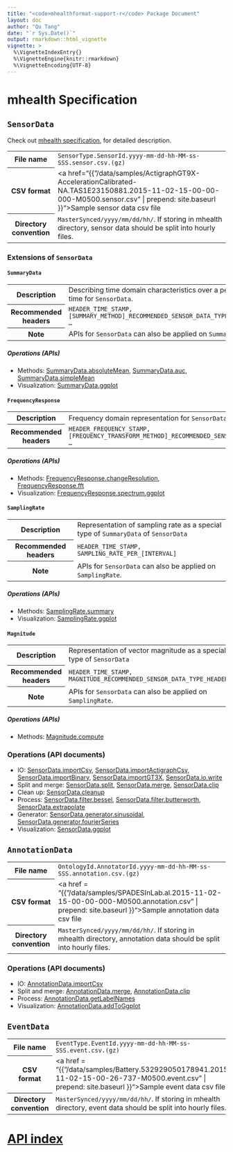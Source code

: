 ```yaml
---
title: "<code>mhealthformat-support-r</code> Package Document"
layout: doc
author: "Qu Tang"
date: "`r Sys.Date()`"
output: rmarkdown::html_vignette
vignette: >
  %\VignetteIndexEntry{}
  %\VignetteEngine{knitr::rmarkdown}
  %\VignetteEncoding{UTF-8}
---
```


# mhealth Specification

## `SensorData`

Check out [mhealth specification](http://mhealth-specification.s3-website-us-east-1.amazonaws.com/), for detailed description.

<table class="table table-bordered table-responsive">
    <tr>
        <th>File name</th>
        <td><code>SensorType.SensorId.yyyy-mm-dd-hh-MM-ss-SSS.sensor.csv.(gz)<code></td>
    </tr>
    <tr>
        <th>CSV format</th>
        <td><a href="{{ "/data/samples/ActigraphGT9X-AccelerationCalibrated-NA.TAS1E23150881.2015-11-02-15-00-00-000-M0500.sensor.csv" | prepend: site.baseurl }}">Sample sensor data csv file</a></td>
    </tr>
    <tr>
        <th>Directory convention</th>
        <td><code>MasterSynced/yyyy/mm/dd/hh/</code>. If storing in mhealth directory, sensor data should be split into hourly files.</td>
    </tr>
</table>

### Extensions of `SensorData`

#### `SummaryData` 

<table class="table table-bordered table-responsive">
    <tr>
        <th>Description</th>
        <td>Describing time domain characteristics over a period of time for <code>SensorData</code>.</td>
    </tr>
    <tr>
        <th>Recommended headers</th>
        <td><code>HEADER_TIME_STAMP, [SUMMARY_METHOD]_RECOMMENDED_SENSOR_DATA_TYPE_HEADER, ...</code></td>
    </tr>
    <tr>
        <th>Note</th>
        <td>APIs for <code>SensorData</code> can also be applied on <code>SummaryData</code>.</td>
    </tr>
</table>

##### Operations (APIs)

* Methods: [SummaryData.absoluteMean](SummaryData.absoluteMean.html), [SummaryData.auc](SummaryData.auc.html), [SummaryData.simpleMean](SummaryData.simpleMean.html)
* Visualization: [SummaryData.ggplot](SummaryData.ggplot.html)

#### `FrequencyResponse`

<table class="table table-bordered table-responsive">
    <tr>
        <th>Description</th>
        <td>Frequency domain representation for <code>SensorData</code></td>
    </tr>
    <tr>
        <th>Recommended headers</th>
        <td><code>HEADER_FREQUENCY_STAMP, [FREQUENCY_TRANSFORM_METHOD]_RECOMMENDED_SENSOR_DATA_TYPE_HEADER, ...</code></td>
    </tr>
</table>

##### Operations (APIs)

* Methods: [FrequencyResponse.changeResolution](FrequencyResponse.changeResolution.html), [FrequencyResponse.fft](FrequencyResponse.fft.html)
* Visualization: [FrequencyResponse.spectrum.ggplot](FrequencyResponse.spectrum.ggplot.html)

#### `SamplingRate`

<table class="table table-bordered table-responsive">
    <tr>
        <th>Description</th>
        <td>Representation of sampling rate as a special type of <code>SummaryData</code> of <code>SensorData</code></td>
    </tr>
    <tr>
        <th>Recommended headers</th>
        <td><code>HEADER_TIME_STAMP, SAMPLING_RATE_PER_[INTERVAL]</code></td>
    </tr>
    <tr>
        <th>Note</th>
        <td>APIs for <code>SensorData</code> can also be applied on <code>SamplingRate</code>.</td>
    </tr>
</table>

##### Operations (APIs)

* Methods: [SamplingRate.summary](SamplingRate.summary.html)
* Visualization: [SamplingRate.ggplot](SamplingRate.ggplot.html)

#### `Magnitude`

<table class="table table-bordered table-responsive">
    <tr>
        <th>Description</th>
        <td>Representation of vector magnitude as a special type of <code>SensorData</code></td>
    </tr>
    <tr>
        <th>Recommended headers</th>
        <td><code>HEADER_TIME_STAMP, MAGNITUDE_RECOMMENDED_SENSOR_DATA_TYPE_HEADER</code></td>
    </tr>
    <tr>
        <th>Note</th>
        <td>APIs for <code>SensorData</code> can also be applied on <code>SamplingRate</code>.</td>
    </tr>
</table>

##### Operations (APIs)

* Methods: [Magnitude.compute](Magnitude.compute.html)

### Operations (API documents)

* IO: [SensorData.importCsv](SensorData.importCsv.html), [SensorData.importActigraphCsv](SensorData.importActigraphCsv.html), [SensorData.importBinary](SensorData.importBinary.html), [SensorData.importGT3X](SensorData.importGT3X.html), [SensorData.io.write](SensorData.io.write.html)
* Split and merge: [SensorData.split](SensorData.split.html), [SensorData.merge](SensorData.merge.html), [SensorData.clip](SensorData.clip.html)
* Clean up: [SensorData.cleanup](SensorData.cleanup.html)
* Process: [SensorData.filter.bessel](SensorData.filter.bessel.html), [SensorData.filter.butterworth](SensorData.filter.butterworth.html), [SensorData.extrapolate](SensorData.extrapolate.html)
* Generator: [SensorData.generator.sinusoidal](SensorData.generator.sinusoidal.html), [SensorData.generator.fourierSeries](SensorData.generator.fourierSeries.html)
* Visualization: [SensorData.ggplot](SensorData.ggplot.html)

## `AnnotationData`

<table class="table table-bordered table-responsive">
    <tr>
        <th>File name</th>
        <td><code>OntologyId.AnnotatorId.yyyy-mm-dd-hh-MM-ss-SSS.annotation.csv.(gz)<code></td>
    </tr>
    <tr>
        <th>CSV format</th>
        <td><a href = "{{"/data/samples/SPADESInLab.al.2015-11-02-15-00-00-000-M0500.annotation.csv" | prepend: site.baseurl }}">Sample annotation data csv file</a></td>
    </tr>
    <tr>
        <th>Directory convention</th>
        <td><code>MasterSynced/yyyy/mm/dd/hh/</code>. If storing in mhealth directory, annotation data should be split into hourly files.</td>
    </tr>
</table>

### Operations (API documents)

* IO: [AnnotationData.importCsv](AnnotationData.importCsv.html)
* Split and merge: [AnnotationData.merge](AnnotationData.merge.html), [AnnotationData.clip](AnnotationData.clip.html)
* Process: [AnnotationData.getLabelNames](AnnotationData.getLabelNames.html)
* Visualization: [AnnotationData.addToGgplot](AnnotationData.addToGgplot.html)

## `EventData`

<table class="table table-bordered table-responsive">
    <tr>
        <th>File name</th>
        <td><code>EventType.EventId.yyyy-mm-dd-hh-MM-ss-SSS.event.csv.(gz)<code></td>
    </tr>
    <tr>
        <th>CSV format</th>
        <td><a href = "{{"/data/samples/Battery.532929050178941.2015-11-02-15-00-26-737-M0500.event.csv" | prepend: site.baseurl }}">Sample event data csv file</a></td>
    </tr>
    <tr>
        <th>Directory convention</th>
        <td><code>MasterSynced/yyyy/mm/dd/hh/</code>. If storing in mhealth directory, event data should be split into hourly files.</td>
    </tr>
</table>

# [API index](api.html)
